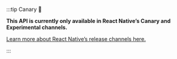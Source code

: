 :::tip Canary 🧪

**This API is currently only available in React Native’s Canary and Experimental channels.**

[Learn more about React Native’s release channels here.](releases/release-levels)

:::

